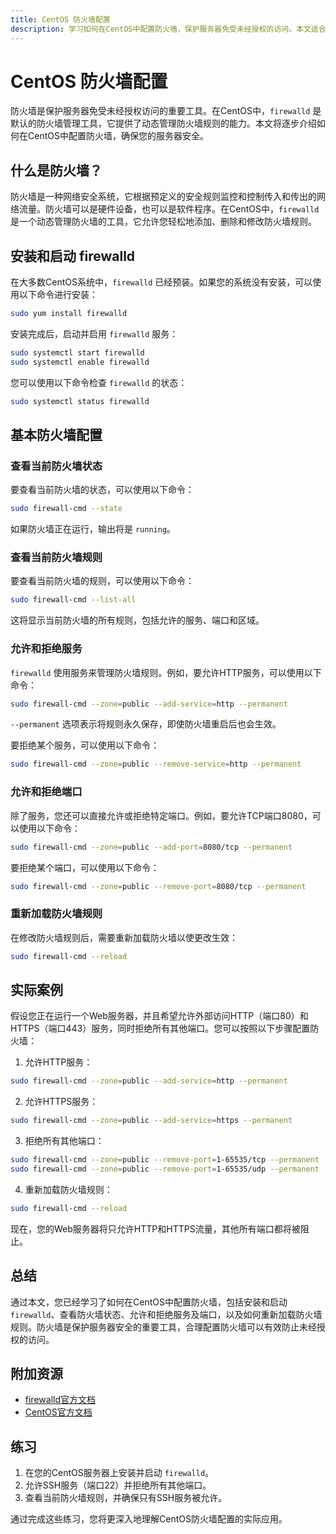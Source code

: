 ```yaml
---
title: CentOS 防火墙配置
description: 学习如何在CentOS中配置防火墙，保护服务器免受未经授权的访问。本文适合初学者，涵盖基本概念、配置步骤和实际案例。
---
```


# CentOS 防火墙配置

防火墙是保护服务器免受未经授权访问的重要工具。在CentOS中，`firewalld` 是默认的防火墙管理工具，它提供了动态管理防火墙规则的能力。本文将逐步介绍如何在CentOS中配置防火墙，确保您的服务器安全。

## 什么是防火墙？

防火墙是一种网络安全系统，它根据预定义的安全规则监控和控制传入和传出的网络流量。防火墙可以是硬件设备，也可以是软件程序。在CentOS中，`firewalld` 是一个动态管理防火墙的工具，它允许您轻松地添加、删除和修改防火墙规则。

## 安装和启动 firewalld

在大多数CentOS系统中，`firewalld` 已经预装。如果您的系统没有安装，可以使用以下命令进行安装：

```bash
sudo yum install firewalld
```

安装完成后，启动并启用 `firewalld` 服务：

```bash
sudo systemctl start firewalld
sudo systemctl enable firewalld
```

您可以使用以下命令检查 `firewalld` 的状态：

```bash
sudo systemctl status firewalld
```

## 基本防火墙配置

### 查看当前防火墙状态

要查看当前防火墙的状态，可以使用以下命令：

```bash
sudo firewall-cmd --state
```

如果防火墙正在运行，输出将是 `running`。

### 查看当前防火墙规则

要查看当前防火墙的规则，可以使用以下命令：

```bash
sudo firewall-cmd --list-all
```

这将显示当前防火墙的所有规则，包括允许的服务、端口和区域。

### 允许和拒绝服务

`firewalld` 使用服务来管理防火墙规则。例如，要允许HTTP服务，可以使用以下命令：

```bash
sudo firewall-cmd --zone=public --add-service=http --permanent
```

`--permanent` 选项表示将规则永久保存，即使防火墙重启后也会生效。

要拒绝某个服务，可以使用以下命令：

```bash
sudo firewall-cmd --zone=public --remove-service=http --permanent
```

### 允许和拒绝端口

除了服务，您还可以直接允许或拒绝特定端口。例如，要允许TCP端口8080，可以使用以下命令：

```bash
sudo firewall-cmd --zone=public --add-port=8080/tcp --permanent
```

要拒绝某个端口，可以使用以下命令：

```bash
sudo firewall-cmd --zone=public --remove-port=8080/tcp --permanent
```

### 重新加载防火墙规则

在修改防火墙规则后，需要重新加载防火墙以使更改生效：

```bash
sudo firewall-cmd --reload
```

## 实际案例

假设您正在运行一个Web服务器，并且希望允许外部访问HTTP（端口80）和HTTPS（端口443）服务，同时拒绝所有其他端口。您可以按照以下步骤配置防火墙：

1. 允许HTTP服务：

```bash
sudo firewall-cmd --zone=public --add-service=http --permanent
```

2. 允许HTTPS服务：

```bash
sudo firewall-cmd --zone=public --add-service=https --permanent
```

3. 拒绝所有其他端口：

```bash
sudo firewall-cmd --zone=public --remove-port=1-65535/tcp --permanent
sudo firewall-cmd --zone=public --remove-port=1-65535/udp --permanent
```

4. 重新加载防火墙规则：

```bash
sudo firewall-cmd --reload
```

现在，您的Web服务器将只允许HTTP和HTTPS流量，其他所有端口都将被阻止。

## 总结

通过本文，您已经学习了如何在CentOS中配置防火墙，包括安装和启动 `firewalld`、查看防火墙状态、允许和拒绝服务及端口，以及如何重新加载防火墙规则。防火墙是保护服务器安全的重要工具，合理配置防火墙可以有效防止未经授权的访问。

## 附加资源

- [firewalld官方文档](https://firewalld.org/)
- [CentOS官方文档](https://www.centos.org/docs/)

## 练习

1. 在您的CentOS服务器上安装并启动 `firewalld`。
2. 允许SSH服务（端口22）并拒绝所有其他端口。
3. 查看当前防火墙规则，并确保只有SSH服务被允许。

通过完成这些练习，您将更深入地理解CentOS防火墙配置的实际应用。